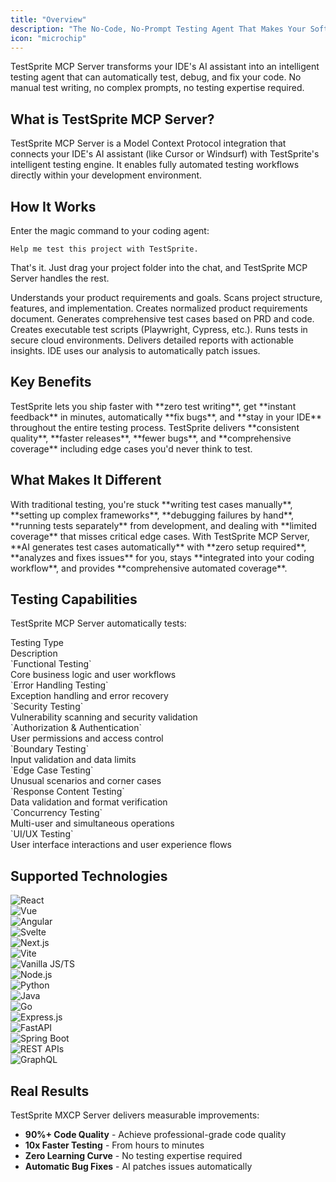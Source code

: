```yaml
---
title: "Overview"
description: "The No-Code, No-Prompt Testing Agent That Makes Your Software Work"
icon: "microchip"
---
```


TestSprite MCP Server transforms your IDE's AI assistant into an intelligent testing agent that can automatically test, debug, and fix your code. No manual test writing, no complex prompts, no testing expertise required.

## What is TestSprite MCP Server?

TestSprite MCP Server is a 
 <Tooltip tip="an open-source standard for connecting AI applications to external systems." cta="Learn more about MCP" href="https://modelcontextprotocol.io/">Model Context Protocol</Tooltip>
 integration that connects your IDE's AI assistant (like Cursor or Windsurf) with TestSprite's intelligent testing engine. It enables fully automated testing workflows directly within your development environment.

## How It Works

Enter the magic command to your coding agent:
```text icon="file-lines"
Help me test this project with TestSprite.
```

That's it. Just drag your project folder into the chat, and TestSprite MCP Server handles the rest.

<Accordion title="How TestSprite Works in 8 Simple Steps">
<Steps>
  <Step title="Reads User PRD">
    Understands your product requirements and goals.
  </Step>
  <Step title="Analyzes Your Code">
    Scans project structure, features, and implementation.
  </Step>
  <Step title="Generates TestSprite PRD">
    Creates normalized product requirements document.
  </Step>
  <Step title="Creates Test Plans">
    Generates comprehensive test cases based on PRD and code.
  </Step>
  <Step title="Generates Test Code">
    Creates executable test scripts (Playwright, Cypress, etc.).
  </Step>
  <Step title="Executes Tests">
    Runs tests in secure cloud environments.
  </Step>
  <Step title="Provides Results">
    Delivers detailed reports with actionable insights.
  </Step>
  <Step title="Enables Fixes">
    IDE uses our analysis to automatically patch issues.
  </Step>
</Steps>
</Accordion>

## Key Benefits
<Tabs>
  <Tab title="For Developers" icon="code">
    TestSprite lets you ship faster with **zero test writing**, get **instant feedback** in minutes, automatically **fix bugs**, and **stay in your IDE** throughout the entire testing process.
  </Tab>
  <Tab title="For Teams" icon="people-group">
    TestSprite delivers **consistent quality**, **faster releases**, **fewer bugs**, and **comprehensive coverage** including edge cases you'd never think to test.
  </Tab>
</Tabs>

## What Makes It Different

<Columns cols={2}>
  <Card title="Traditional Testing" icon="wrench" color="gray">
    With traditional testing, you're stuck **writing test cases manually**, **setting up complex frameworks**, **debugging failures by hand**, **running tests separately** from development, and dealing with **limited coverage** that misses critical edge cases.
  </Card>
  <Card title="TestSprite MCP Server" icon="sparkles">
    With TestSprite MCP Server, **AI generates test cases automatically** with **zero setup required**, **analyzes and fixes issues** for you, stays **integrated into your coding workflow**, and provides **comprehensive automated coverage**.
  </Card>
</Columns>


## Testing Capabilities

TestSprite MCP Server automatically tests:

<div className="full-width-table" style={{ gridTemplateColumns: '1fr 2fr' }}>
  <div className="table-header" style={{ padding: '12px', fontSize: '14px' }}>Testing Type</div>
  <div className="table-header" style={{ padding: '12px', fontSize: '14px' }}>Description</div>
  <div className="table-cell" style={{ padding: '12px', fontSize: '14px', borderBottom: '1px solid var(--table-border-color, #e5e7eb)' }}>`Functional Testing`</div>
  <div className="table-cell" style={{ padding: '12px', fontSize: '14px', borderBottom: '1px solid var(--table-border-color, #e5e7eb)' }}>Core business logic and user workflows</div>
  <div className="table-cell" style={{ padding: '12px', fontSize: '14px', borderBottom: '1px solid var(--table-border-color, #e5e7eb)' }}>`Error Handling Testing`</div>
  <div className="table-cell" style={{ padding: '12px', fontSize: '14px', borderBottom: '1px solid var(--table-border-color, #e5e7eb)' }}>Exception handling and error recovery</div>
  <div className="table-cell" style={{ padding: '12px', fontSize: '14px', borderBottom: '1px solid var(--table-border-color, #e5e7eb)' }}>`Security Testing`</div>
  <div className="table-cell" style={{ padding: '12px', fontSize: '14px', borderBottom: '1px solid var(--table-border-color, #e5e7eb)' }}>Vulnerability scanning and security validation</div>
  <div className="table-cell" style={{ padding: '12px', fontSize: '14px', borderBottom: '1px solid var(--table-border-color, #e5e7eb)' }}>`Authorization & Authentication`</div>
  <div className="table-cell" style={{ padding: '12px', fontSize: '14px', borderBottom: '1px solid var(--table-border-color, #e5e7eb)' }}>User permissions and access control</div>
  <div className="table-cell" style={{ padding: '12px', fontSize: '14px', borderBottom: '1px solid var(--table-border-color, #e5e7eb)' }}>`Boundary Testing`</div>
  <div className="table-cell" style={{ padding: '12px', fontSize: '14px', borderBottom: '1px solid var(--table-border-color, #e5e7eb)' }}>Input validation and data limits</div>
  <div className="table-cell" style={{ padding: '12px', fontSize: '14px', borderBottom: '1px solid var(--table-border-color, #e5e7eb)' }}>`Edge Case Testing`</div>
  <div className="table-cell" style={{ padding: '12px', fontSize: '14px', borderBottom: '1px solid var(--table-border-color, #e5e7eb)' }}>Unusual scenarios and corner cases</div>
  <div className="table-cell" style={{ padding: '12px', fontSize: '14px', borderBottom: '1px solid var(--table-border-color, #e5e7eb)' }}>`Response Content Testing`</div>
  <div className="table-cell" style={{ padding: '12px', fontSize: '14px', borderBottom: '1px solid var(--table-border-color, #e5e7eb)' }}>Data validation and format verification</div>
  <div className="table-cell" style={{ padding: '12px', fontSize: '14px', borderBottom: '1px solid var(--table-border-color, #e5e7eb)' }}>`Concurrency Testing`</div>
  <div className="table-cell" style={{ padding: '12px', fontSize: '14px', borderBottom: '1px solid var(--table-border-color, #e5e7eb)' }}>Multi-user and simultaneous operations</div>
  <div className="table-cell" style={{ padding: '12px', fontSize: '14px' }}>`UI/UX Testing`</div>
  <div className="table-cell" style={{ padding: '12px', fontSize: '14px' }}>User interface interactions and user experience flows</div>
</div>

## Supported Technologies

<Tabs>
  <Tab title="Frontend Frameworks" icon="code">
     <Columns cols={3}>
       <Card title="React">
         <div style={{ display: 'flex', alignItems: 'flex-start', justifyContent: 'flex-start', paddingTop: '8px' }}>
           <img src="/decorationAssets/react.png" alt="React" style={{ width: '32px', height: '32px' }} />
         </div>
       </Card>
       <Card title="Vue">
         <div style={{ display: 'flex', alignItems: 'flex-start', justifyContent: 'flex-start', paddingTop: '8px' }}>
           <img src="/decorationAssets/vue.png" alt="Vue" style={{ width: '32px', height: '32px' }} />
         </div>
       </Card>
       <Card title="Angular">
         <div style={{ display: 'flex', alignItems: 'flex-start', justifyContent: 'flex-start', paddingTop: '8px' }}>
           <img src="/decorationAssets/angular.png" alt="Angular" style={{ width: '32px', height: '32px' }} />
         </div>
       </Card>
       <Card title="Svelte">
         <div style={{ display: 'flex', alignItems: 'flex-start', justifyContent: 'flex-start', paddingTop: '8px' }}>
           <img src="/decorationAssets/Svelte.png" alt="Svelte" style={{ width: '32px', height: '32px' }} />
         </div>
       </Card>
       <Card title="Next.js">
         <div style={{ display: 'flex', alignItems: 'flex-start', justifyContent: 'flex-start', paddingTop: '8px' }}>
           <img src="/decorationAssets/next.png" alt="Next.js" style={{ width: '32px', height: '32px' }} />
         </div>
       </Card>
       <Card title="Vite">
         <div style={{ display: 'flex', alignItems: 'flex-start', justifyContent: 'flex-start', paddingTop: '8px' }}>
           <img src="/decorationAssets/vite.png" alt="Vite" style={{ width: '32px', height: '32px' }} />
         </div>
       </Card>
       <Card title="Vanilla JavaScript/TypeScript">
         <div style={{ display: 'flex', alignItems: 'flex-start', justifyContent: 'flex-start', paddingTop: '8px' }}>
           <img src="/decorationAssets/vanila.png" alt="Vanilla JS/TS" style={{ width: '32px', height: '32px' }} />
         </div>
       </Card>
     </Columns>
  </Tab>
   <Tab title="Backend Technologies" icon="server">
       <Columns cols={3}>
        <Card title="Node.js">
          <div style={{ display: 'flex', alignItems: 'flex-start', justifyContent: 'flex-start', paddingTop: '8px' }}>
            <img src="/decorationAssets/node.png" alt="Node.js" style={{ width: '32px', height: '32px' }} />
          </div>
        </Card>
        <Card title="Python">
          <div style={{ display: 'flex', alignItems: 'flex-start', justifyContent: 'flex-start', paddingTop: '8px' }}>
            <img src="/decorationAssets/python.png" alt="Python" style={{ width: '32px', height: '32px' }} />
          </div>
        </Card>
        <Card title="Java">
          <div style={{ display: 'flex', alignItems: 'flex-start', justifyContent: 'flex-start', paddingTop: '8px' }}>
            <img src="/decorationAssets/java.png" alt="Java" style={{ width: '32px', height: '32px' }} />
          </div>
        </Card>
        <Card title="Go">
          <div style={{ display: 'flex', alignItems: 'flex-start', justifyContent: 'flex-start', paddingTop: '8px' }}>
            <img src="/decorationAssets/go.png" alt="Go" style={{ width: '32px', height: '32px' }} />
          </div>
        </Card>
        <Card title="Express.js">
          <div style={{ display: 'flex', alignItems: 'flex-start', justifyContent: 'flex-start', paddingTop: '8px' }}>
            <img src="/decorationAssets/express.png" alt="Express.js" style={{ width: '32px', height: '32px' }} />
          </div>
        </Card>
        <Card title="FastAPI">
          <div style={{ display: 'flex', alignItems: 'flex-start', justifyContent: 'flex-start', paddingTop: '8px' }}>
            <img src="/decorationAssets/fast.png" alt="FastAPI" style={{ width: '32px', height: '32px' }} />
          </div>
        </Card>
        <Card title="Spring Boot">
          <div style={{ display: 'flex', alignItems: 'flex-start', justifyContent: 'flex-start', paddingTop: '8px' }}>
            <img src="/decorationAssets/spring.png" alt="Spring Boot" style={{ width: '32px', height: '32px' }} />
          </div>
        </Card>
        <Card title="REST APIs">
          <div style={{ display: 'flex', alignItems: 'flex-start', justifyContent: 'flex-start', paddingTop: '8px' }}>
            <img src="/decorationAssets/rest.png" alt="REST APIs" style={{ width: '32px', height: '32px' }} />
          </div>
        </Card>
        <Card title="GraphQL">
          <div style={{ display: 'flex', alignItems: 'flex-start', justifyContent: 'flex-start', paddingTop: '8px' }}>
            <img src="/decorationAssets/GraphQL.png" alt="GraphQL" style={{ width: '32px', height: '32px' }} />
          </div>
        </Card>
      </Columns>
  </Tab>
</Tabs>

## Real Results

TestSprite MXCP Server delivers measurable improvements:

- **90%+ Code Quality** - Achieve professional-grade code quality
- **10x Faster Testing** - From hours to minutes
- **Zero Learning Curve** - No testing expertise required
- **Automatic Bug Fixes** - AI patches issues automatically